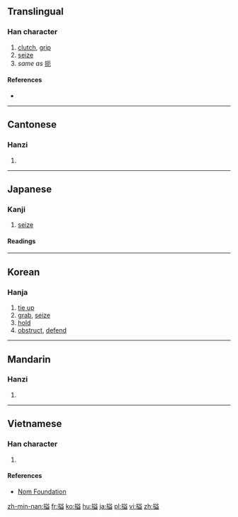 ==Translingual==

===Han character===
{{Han char|rn=64|rad=手|as=10|sn=13|four=5801<sub>7</sub>|canj=手廿金廿 (QTCT)|ids=⿰[[扌]][[益]]}}

# [[clutch]], [[grip]]
# [[seize]]
# ''same as'' [[扼]]

====References====
* {{Han ref|kx=0447.180|dkj=12497|hdz=31936.050|uh=6424|ud=25636|bh=DD7E|bd=56702}}

----

==Cantonese==

===Hanzi===
{{yue-hanzi|jyut=[[ak1]]|y=ak1}}

# {{defn|lang=yue|sort=手10}}

----

==Japanese==

===Kanji===
{{ja-kanji|grade=|rs=手10}}

# [[seize]]

====Readings====
{{ja-readings|on=[[あく]] (aku), [[せく]] (seku), [[えつ]] (etsu), [[えち]] (echi)|kun=[[とらえる]] (toraeru)}}

----

==Korean==

===Hanja===
{{ko-hanja|hangeul=액|eumhun=|rv=aek|mr=aek|y=ayk}}

# [[tie up]]
# [[grab]], [[seize]]
# [[hold]]
# [[obstruct]], [[defend]]

----

==Mandarin==

===Hanzi===
{{cmn-hanzi|pin=[[è]] ([[e4]])|wg=o<sup>4</sup>}}

# {{defn|lang=cmn|sort=手10}}

----

==Vietnamese==

===Han character===
{{vi-hantu|rs=手10|ách}}

# {{defn|lang=vi|sort=手10}}

====References====
*[http://nomfoundation.org/common/nom_details.php?codepoint=6424 Nom Foundation]

[[zh-min-nan:搤]]
[[fr:搤]]
[[ko:搤]]
[[hu:搤]]
[[ja:搤]]
[[pl:搤]]
[[vi:搤]]
[[zh:搤]]